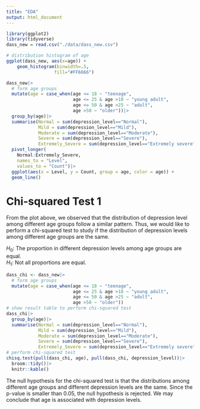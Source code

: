 ```yaml
---
title: "EDA"
output: html_document
---
```


```r
library(ggplot2)
library(tidyverse)
dass_new = read.csv("./data/dass_new.csv")
```

```r
# distribution histogram of age
ggplot(dass_new, aes(x=age)) + 
    geom_histogram(binwidth=.5,
                  fill="#FF6666") 
```

```r
dass_new|>
  # form age groups
  mutate(age = case_when(age <= 18 ~ "teenage", 
                         age <= 25 & age >18 ~ "young adult",
                         age <= 50 & age >25 ~ "adult", 
                         age >50 ~ "older"))|>
  group_by(age)|>
  summarise(Normal = sum(depression_level=="Normal"),
            Mild = sum(depression_level=="Mild"),
            Moderate = sum(depression_level=="Moderate"),
            Severe = sum(depression_level=="Severe"),
            Extremely_Severe = sum(depression_level=="Extremely severe"))|>
  pivot_longer(
    Normal:Extremely_Severe,
    names_to = "Level",
    values_to = "Count")|>
  ggplot(aes(x = Level, y = Count, group = age, color = age)) +
  geom_line()
```


# Chi-squared Test 1
From the plot above, we observed that the distribution of depression level among different age groups follow a similar pattern. Thus, we would like to perform a chi-squared test to study if the distribution of depression levels among different age groups are the same.\

$H_0$: The proportion in different depression levels among age groups are equal. \
$H_1$: Not all proportions are equal.
```r
dass_chi <- dass_new|>
  # form age groups
  mutate(age = case_when(age <= 18 ~ "teenage", 
                         age <= 25 & age >18 ~ "young adult",
                         age <= 50 & age >25 ~ "adult", 
                         age >50 ~ "older"))
# show result table to perform chi-squared test
dass_chi|>
  group_by(age)|>
  summarise(Normal = sum(depression_level=="Normal"),
            Mild = sum(depression_level=="Mild"),
            Moderate = sum(depression_level=="Moderate"),
            Severe = sum(depression_level=="Severe"),
            Extremely_Severe = sum(depression_level=="Extremely severe"))
# perform chi-squared test
chisq.test(pull(dass_chi, age), pull(dass_chi, depression_level))|>
  broom::tidy()|>
  knitr::kable()
```

The null hypothesis for the chi-squared test is that the distributions among different age groups and different depression levels are the same. Since the p-value is smaller than 0.05, the null hypothesis is rejected. We may conclude that age is associated with depression levels.

